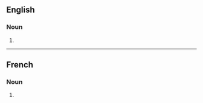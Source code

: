 ==English==

===Noun===
{{head|en|noun form}}

# {{plural of|en|samovar}}

----

==French==

===Noun===
{{head|fr|noun form|g=?}}

# {{plural of|fr|samovar}}